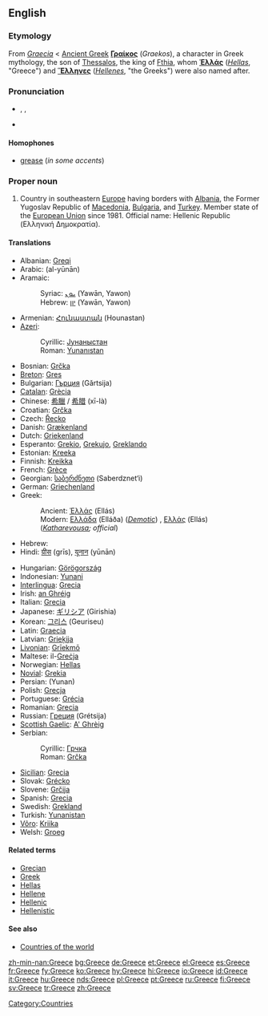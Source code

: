 {{wikipedia}}
==English==

===Etymology===
From {{L.}} ''[[Graecia]]'' < [[Ancient Greek]] '''[[Γραίκος]]''' (''Graekos''), a character in Greek mythology, the son of [[w:Thessalos|Thessalos]], the king of [[w:Fthia|Fthia]], whom '''[[Ἑλλάς]]''' (''[[Hellas]]'', "Greece") and '''[[Ἕλληνες]]''' (''[[Hellene]]s'', "the Greeks") were also named after.

===Pronunciation===
*{{enPR|grēs}}, {{IPA|/griːs/}}, {{SAMPA|/gri:s/}}
*{{rhymes|iːs}}

====Homophones====
*[[grease]] (''in some accents'')<!--some accents pronounce this word /gri:z/ for the verb-->

===Proper noun===
{{en-proper noun}}

# Country in southeastern [[Europe]] having borders with [[Albania]], the Former Yugoslav Republic of [[Macedonia]], [[Bulgaria]], and [[Turkey]]. Member state of the [[European Union]] since 1981. Official name: Hellenic Republic (Ελληνική Δημοκρατία).

====Translations====
{{trans-top|Country in Southeastern Europe}}
*Albanian: [[Greqi]]
*Arabic: {{ARchar|[[اليونان]]}} (al-yūnān)
*Aramaic:
*:Syriac: [[ܝܘܢ]] (Yawān, Yawon)
*:Hebrew: [[יון]] (Yawān, Yawon)
*Armenian: [[Հունաստան]] (Hounastan)
*[[Azeri]]:
*:Cyrillic: [[Јунаныстан]]
*:Roman: [[Yunanıstan]]
*Bosnian: [[Grčka]] {{f}}
*[[Breton]]: [[Gres]]
*Bulgarian: [[Гърция]] (Gǎrtsija) {{f}}
*[[Catalan]]: [[Grècia]]
*Chinese: [[希臘]] / [[希腊]] (xī-là)
*Croatian: [[Grčka]] {{f}}
*Czech: [[Řecko]]
*Danish: [[Grækenland]]
*Dutch: [[Griekenland]]
*Esperanto: [[Grekio]], [[Grekujo]], [[Greklando]]
*Estonian: [[Kreeka]]
*Finnish: [[Kreikka]]
*French: [[Grèce]] {{f}}
*Georgian: [[საბერძნეთი]] (Saberdznet‘i)
*German: [[Griechenland]] {{n}}
*Greek:
*:Ancient: [[Ἑλλάς]] (Ellás) {{f}}
*:Modern: [[Ελλάδα]] (Elláða) {{f}} (''[[Demotic]]'') {{f}}, [[Ελλάς]] (Ellás) {{f}} (''[[Katharevousa]]; official'')
*Hebrew: {{he-translation|יוון|yaván}} {{f}}
*Hindi: [[ग्रीस]] (grīs), [[यूनान]] (yūnān)
{{trans-mid}}
*Hungarian: [[Görögország]]
*Indonesian: [[Yunani]]
*[[Interlingua]]: [[Grecia]]
*Irish: [[an Ghréig]] {{f}}
*Italian: [[Grecia]] {{f}}
*Japanese: [[ギリシア]] (Girishia)
*Korean: [[그리스]] (Geuriseu)
*Latin: [[Graecia]] {{f}}
*Latvian: [[Grieķija]] {{f}}
*[[Livonian]]: [[Grīekmō]]
*Maltese: il-[[Greċja]]
*Norwegian: [[Hellas]]
*[[Novial]]: [[Grekia]]
*Persian: {{FAchar|[[یونان]]}} (Yunan)
*Polish: [[Grecja]] {{f}}
*Portuguese: [[Grécia]] {{f}}
*Romanian: [[Grecia]] {{f}}
*Russian: [[Греция]] (Grétsija) {{f}}
*[[Scottish Gaelic]]: [[A' Ghrèig]] {{f}}
*Serbian:
*:Cyrillic: [[Грчка]] {{f}}
*:Roman: [[Grčka#Serbian|Grčka]] {{f}}
*[[Sicilian]]: [[Grecia#Sicilian|Grecia]] {{f}}
*Slovak: [[Grécko]] {{n}}
*Slovene: [[Grčija]] {{f}}
*Spanish: [[Grecia]] {{f}}
*Swedish: [[Grekland]]
*Turkish: [[Yunanistan]]
*[[Võro]]: [[Kriika]]
*Welsh: [[Groeg]] {{f}}
{{trans-bottom}}

====Related terms====
*[[Grecian]]
*[[Greek]]
*[[Hellas]]
*[[Hellene]]
*[[Hellenic]]
*[[Hellenistic]]

====See also====
*[[Countries of the world]]

[[Category:Countries]]

[[zh-min-nan:Greece]]
[[bg:Greece]]
[[de:Greece]]
[[et:Greece]]
[[el:Greece]]
[[es:Greece]]
[[fr:Greece]]
[[fy:Greece]]
[[ko:Greece]]
[[hy:Greece]]
[[hi:Greece]]
[[io:Greece]]
[[id:Greece]]
[[it:Greece]]
[[hu:Greece]]
[[nds:Greece]]
[[pl:Greece]]
[[pt:Greece]]
[[ru:Greece]]
[[fi:Greece]]
[[sv:Greece]]
[[tr:Greece]]
[[zh:Greece]]